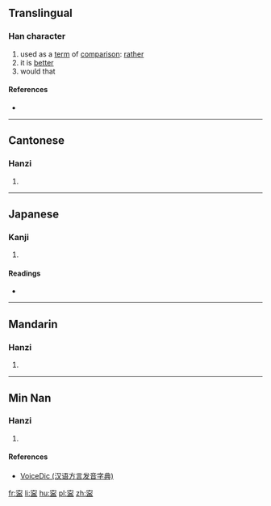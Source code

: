 ==Translingual==

===Han character===
{{Han char|rn=40|rad=宀|as=09|sn=12|four=3010<sub>7</sub>|canj=十心月廿 (JPBT)|ids=⿳[[宀]][[心]][[皿]]}}

# used as a [[term]] of [[comparison]]: [[rather]]
# it is [[better]]
# would that

====References====
* {{Han ref|kx=0289.020|dkj=07232|dj=0572.020|hdz=20944.090|uh=5BCD|ud=23501|bh=D8D1|bd=55505}}

----

==Cantonese==

===Hanzi===
{{yue-hanzi|jyut=[[ning4]]|y=ning4}}

# {{defn|lang=yue|sort=宀09}}

----

==Japanese==

===Kanji===
{{ja-kanji|grade=|rs=宀09}}

# {{defn|lang=ja|sort=宀09}}

====Readings====
* {{ja-readings|on=[[ねい]] (nei)|kun=[[むしろ]] (mushiro)}}

----

==Mandarin==

===Hanzi===
{{cmn-hanzi|pin=[[níng]] ([[ning2]])|wg=ning<sup>2</sup>}}

# {{defn|lang=cmn|sort=宀09}}

----

==Min Nan==

===Hanzi===
{{nan-hanzi|tlpa=[[lîng]] (ling<sup>5</sup>)|gd=ling2}}

# {{defn|lang=nan|sort=宀09}}

====References====
*[http://cn.voicedic.com/ VoiceDic (汉语方言发音字典)]

[[fr:寍]]
[[li:寍]]
[[hu:寍]]
[[pl:寍]]
[[zh:寍]]